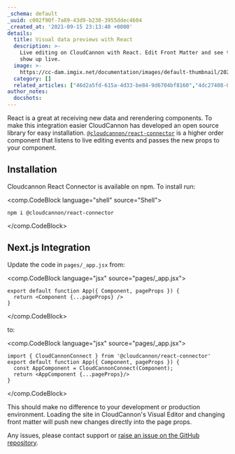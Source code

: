 ```yaml
---
_schema: default
_uuid: c002f90f-7a89-43d9-b238-3955ddec4604
_created_at: '2021-09-15 23:13:40 +0000'
details:
  title: Visual data previews with React
  description: >-
    Live editing on CloudCannon with React. Edit Front Matter and see the changes
    show up live.
  image: >-
    https://cc-dam.imgix.net/documentation/images/default-thumbnail/2023-Q4/CloudCannon-Documentation-Thumbnail.png
  category: []
  related_articles: ["46d2a5fd-615a-4d33-be84-9d6704bf8160","4dc27408-06fe-403e-8bb3-a439805625ea"]
author_notes:
  docshots:
---
```

React is a great at receiving new data and rerendering components. To make this integration easier CloudCannon has developed an open source library for easy installation. [`@cloudcannon/react-connector`](https://github.com/CloudCannon/react-connector) is a higher order component that listens to live editing events and passes the new props to your component.

## Installation
Cloudcannon React Connector is available on npm. To install run:

<comp.CodeBlock language="shell" source="Shell">
```
npm i @cloudcannon/react-connector
```
</comp.CodeBlock>

## Next.js Integration
Update the code in `pages/_app.jsx` from:

<comp.CodeBlock language="jsx" source="pages/_app.jsx">
```
export default function App({ Component, pageProps }) {
  return <Component {...pageProps} />
}
```
</comp.CodeBlock>

to:

<comp.CodeBlock language="jsx" source="pages/_app.jsx">
```
import { CloudCannonConnect } from '@cloudcannon/react-connector'
export default function App({ Component, pageProps }) {
  const AppComponent = CloudCannonConnect(Component);
  return <AppComponent {...pageProps}/>
}
```
</comp.CodeBlock>

This should make no difference to your development or production environment. Loading the site in CloudCannon's Visual Editor and changing front matter will push new changes directly into the page props.

Any issues, please contact support or [raise an issue on the GitHub repository](https://github.com/CloudCannon/react-connector/issues).
